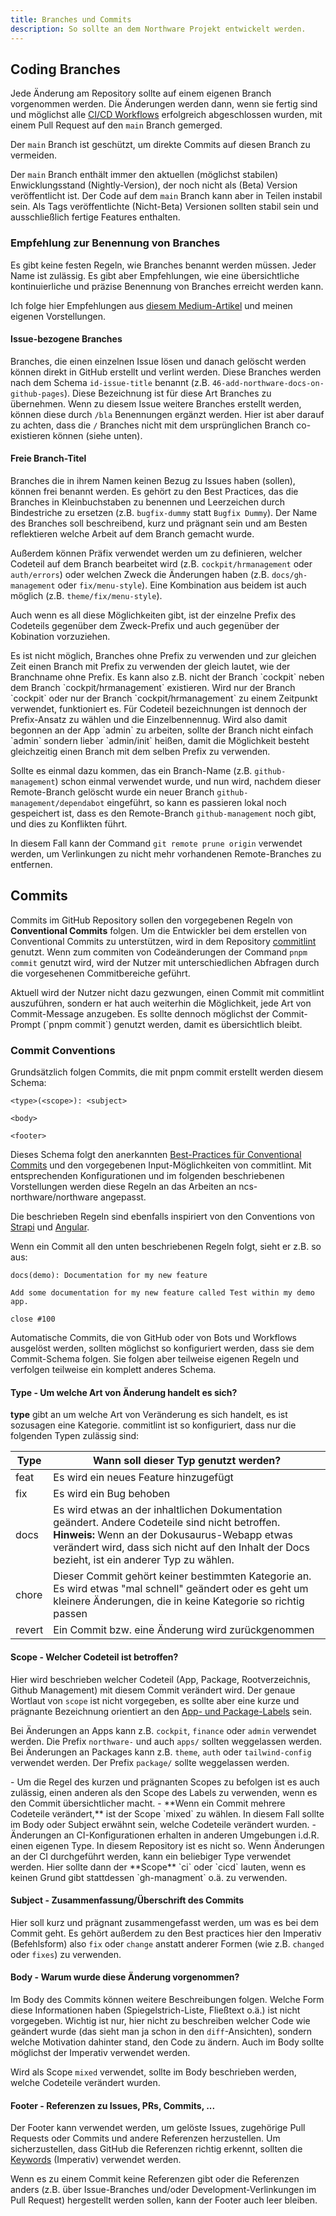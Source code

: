```yaml
---
title: Branches und Commits
description: So sollte an dem Northware Projekt entwickelt werden.
---
```


## Coding Branches

Jede Änderung am Repository sollte auf einem eigenen Branch vorgenommen werden. 
Die Änderungen werden dann, wenn sie fertig sind und möglichst alle [CI/CD Workflows](./workflows#cicd) erfolgreich abgeschlossen wurden, 
mit einem Pull Request auf den `main` Branch gemerged.

Der `main` Branch ist geschützt, um direkte Commits auf diesen Branch zu vermeiden.

Der `main` Branch enthält immer den aktuellen (möglichst stabilen) Enwicklungsstand (Nightly-Version), der noch nicht als (Beta) Version veröffentlicht ist. 
Der Code auf dem `main` Branch kann aber in Teilen instabil sein. Als Tags veröffentlichte (Nicht-Beta) Versionen sollten stabil sein und ausschließlich fertige Features enthalten.

### Empfehlung zur Benennung von Branches

Es gibt keine festen Regeln, wie Branches benannt werden müssen. Jeder Name ist zulässig. 
Es gibt aber Empfehlungen, wie eine übersichtliche kontinuierliche und präzise Benennung von Branches erreicht werden kann.

Ich folge hier Empfehlungen aus [diesem Medium-Artikel](https://medium.com/@abhay.pixolo/naming-conventions-for-git-branches-a-cheatsheet-8549feca2534) und meinen eigenen Vorstellungen.

#### Issue-bezogene Branches

Branches, die einen einzelnen Issue lösen und danach gelöscht werden können direkt in GitHub erstellt und verlint werden. 
Diese Branches werden nach dem Schema `id-issue-title` benannt (z.B. `46-add-northware-docs-on-github-pages`). Diese Bezeichnung ist für diese Art Branches zu übernehmen.
Wenn zu diesem Issue weitere Branches erstellt werden, können diese durch `/bla` Benennungen ergänzt werden. Hier ist aber darauf zu achten, dass die `/` Branches nicht mit dem ursprünglichen Branch co-existieren können (siehe unten).

#### Freie Branch-Titel

Branches die in ihrem Namen keinen Bezug zu Issues haben (sollen), können frei benannt werden. 
Es gehört zu den Best Practices, das die Branches in Kleinbuchstaben zu benennen und Leerzeichen durch Bindestriche zu ersetzen (z.B. `bugfix-dummy` statt `Bugfix Dummy`).
Der Name des Branches soll beschreibend, kurz und prägnant sein und am Besten reflektieren welche Arbeit auf dem Branch gemacht wurde.

Außerdem können Präfix verwendet werden um zu definieren, welcher Codeteil auf dem Branch bearbeitet wird (z.B. `cockpit/hrmanagement` oder `auth/errors`) oder 
welchen Zweck die Änderungen haben (z.B. `docs/gh-management` oder `fix/menu-style`). Eine Kombination aus beidem ist auch möglich (z.B. `theme/fix/menu-style`).

Auch wenn es all diese Möglichkeiten gibt, ist der einzelne Prefix des Codeteils gegenüber dem Zweck-Prefix und auch gegenüber der Kobination vorzuziehen.

<Callout type="warn">
Es ist nicht möglich, Branches ohne Prefix zu verwenden und zur gleichen Zeit einen Branch mit Prefix zu verwenden der gleich lautet, wie der Branchname ohne Prefix.
Es kann also z.B. nicht der Branch `cockpit` neben dem Branch `cockpit/hrmanagement` existieren. 
Wird nur der Branch `cockpit` oder nur der Branch `cockpit/hrmanagement` zu einem Zeitpunkt verwendet, funktioniert es.
Für Codeteil bezeichnungen ist dennoch der Prefix-Ansatz zu wählen und die Einzelbennennug. 
Wird also damit begonnen an der App `admin` zu arbeiten, sollte der Branch nicht einfach `admin` sondern lieber `admin/init` heißen, damit die Möglichkeit besteht
gleichzeitig einen Branch mit dem selben Prefix zu verwenden.

Sollte es einmal dazu kommen, das ein Branch-Name (z.B. `github-management`) schon einmal verwendet wurde, und nun wird, 
nachdem dieser Remote-Branch gelöscht wurde ein neuer Branch `github-management/dependabot` eingeführt, so kann es passieren lokal noch gespeichert ist, 
dass es den Remote-Branch `github-management` noch gibt, und dies zu Konflikten führt.

In diesem Fall kann der Command `git remote prune origin` verwendet werden, um Verlinkungen zu nicht mehr vorhandenen Remote-Branches zu entfernen.
</Callout>

## Commits

Commits im GitHub Repository sollen den vorgegebenen Regeln von **Conventional Commits** folgen.
Um die Entwickler bei dem erstellen von Conventional Commits zu unterstützen, wird in dem Repository [commitlint](https://commitlint.js.org/) genutzt.
Wenn zum commiten von Codeänderungen der Command `pnpm commit` genutzt wird, wird der Nutzer mit unterschiedlichen Abfragen durch die vorgesehenen Commitbereiche geführt.

<Callout type="info">
Aktuell wird der Nutzer nicht dazu gezwungen, einen Commit mit commitlint auszuführen, sondern er hat auch weiterhin die Möglichkeit, jede Art von Commit-Message anzugeben.
Es sollte dennoch möglichst der Commit-Prompt (`pnpm commit`) genutzt werden, damit es übersichtlich bleibt.
</Callout>

### Commit Conventions

Grundsätzlich folgen Commits, die mit pnpm commit erstellt werden diesem Schema:

```
<type>(<scope>): <subject>

<body>

<footer>
```

Dieses Schema folgt den anerkannten [Best-Practices für Conventional Commits](https://www.conventionalcommits.org/de) und den vorgegebenen Input-Möglichkeiten von commitlint.
Mit entsprechenden Konfigurationen und im folgenden beschriebenen Vorstellungen werden diese Regeln an das Arbeiten an ncs-northware/northware angepasst.

Die beschrieben Regeln sind ebenfalls inspiriert von den Conventions von [Strapi](https://contributor.strapi.io/guides/contributing#git-conventions) und [Angular](https://github.com/angular/angular/blob/main/CONTRIBUTING.md#-commit-message-format).

Wenn ein Commit all den unten beschriebenen Regeln folgt, sieht er z.B. so aus:

```
docs(demo): Documentation for my new feature
    
Add some documentation for my new feature called Test within my demo app.
    
close #100
```

Automatische Commits, die von GitHub oder von Bots und Workflows ausgelöst werden, sollten möglichst so konfiguriert werden, dass sie dem Commit-Schema folgen. 
Sie folgen aber teilweise eigenen Regeln und verfolgen teilweise ein komplett anderes Schema.

#### Type - Um welche Art von Änderung handelt es sich?

**type** gibt an um welche Art von Veränderung es sich handelt, es ist sozusagen eine Kategorie. commitlint ist so konfiguriert, dass nur die folgenden Typen zulässig sind:

| Type | Wann soll dieser Typ genutzt werden? |
| ---- | ------------------------------------ |
| feat | Es wird ein neues Feature hinzugefügt |
| fix | Es wird ein Bug behoben |
| docs | Es wird etwas an der inhaltlichen Dokumentation geändert. Andere Codeteile sind nicht betroffen. **Hinweis:** Wenn an der Dokusaurus-Webapp etwas verändert wird, dass sich nicht auf den Inhalt der Docs bezieht, ist ein anderer Typ zu wählen. |
| chore | Dieser Commit gehört keiner bestimmten Kategorie an. Es wird etwas "mal schnell" geändert oder es geht um kleinere Änderungen, die in keine Kategorie so richtig passen |
| revert | Ein Commit bzw. eine Änderung wird zurückgenommen |

#### Scope - Welcher Codeteil ist betroffen?

Hier wird beschrieben welcher Codeteil (App, Package, Rootverzeichnis, Github Management) mit diesem Commit verändert wird.
Der genaue Wortlaut von `scope` ist nicht vorgegeben, es sollte aber eine kurze und prägnante Bezeichnung orientiert an den [App- und Package-Labels](./projectmanagement#labels) sein.

Bei Änderungen an Apps kann z.B. `cockpit`, `finance` oder `admin` verwendet werden. Die Prefix `northware-` und auch `apps/` sollten weggelassen werden.
Bei Änderungen an Packages kann z.B. `theme`, `auth` oder `tailwind-config` verwendet werden. Der Prefix `package/` sollte weggelassen werden.

<Callout type="info"> 
- Um die Regel des kurzen und prägnanten Scopes zu befolgen ist es auch zulässig, einen anderen als den Scope des Labels zu verwenden, wenn es den Commit übersichtlicher macht.
- **Wenn ein Commit mehrere Codeteile verändert,** ist der Scope `mixed` zu wählen. In diesem Fall sollte im Body oder Subject erwähnt sein, welche Codeteile verändert wurden.
- Änderungen an CI-Konfigurationen erhalten in anderen Umgebungen i.d.R. einen eigenen Type. In diesem Repository ist es nicht so. 
Wenn Änderungen an der CI durchgeführt werden, kann ein beliebiger Type verwendet werden. Hier sollte dann der **Scope** `ci` oder `cicd` lauten, 
wenn es keinen Grund gibt stattdessen `gh-managment` o.ä. zu verwenden.
</Callout>



#### Subject - Zusammenfassung/Überschrift des Commits

Hier soll kurz und prägnant zusammengefasst werden, um was es bei dem Commit geht. 
Es gehört außerdem zu den Best practices hier den Imperativ (Befehlsform) also `fix` oder `change` anstatt anderer Formen (wie z.B. `changed` oder `fixes`) zu verwenden.

#### Body - Warum wurde diese Änderung vorgenommen?

Im Body des Commits können weitere Beschreibungen folgen. Welche Form diese Informationen haben (Spiegelstrich-Liste, Fließtext o.ä.) ist nicht vorgegeben.
Wichtig ist nur, hier nicht zu beschreiben welcher Code wie geändert wurde (das sieht man ja schon in den `diff`-Ansichten), sondern welche Motivation dahinter stand, den Code zu ändern.
Auch im Body sollte möglichst der Imperativ verwendet werden.

Wird als Scope `mixed` verwendet, sollte im Body beschrieben werden, welche Codeteile verändert wurden.

#### Footer - Referenzen zu Issues, PRs, Commits, ...

Der Footer kann verwendet werden, um gelöste Issues, zugehörige Pull Requests oder Commits und andere Referenzen herzustellen. 
Um sicherzustellen, dass GitHub die Referenzen richtig erkennt, sollten die  [Keywords](https://docs.github.com/de/issues/tracking-your-work-with-issues/using-issues/linking-a-pull-request-to-an-issue#linking-a-pull-request-to-an-issue-using-a-keyword) (Imperativ) verwendet werden.

Wenn es zu einem Commit keine Referenzen gibt oder die Referenzen anders (z.B. über Issue-Branches und/oder Development-Verlinkungen im Pull Request) hergestellt werden sollen, kann der Footer auch leer bleiben.